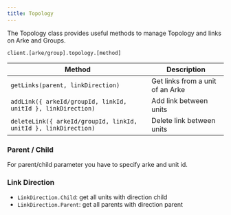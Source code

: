 ```yaml
---
title: Topology
---
```


The Topology class provides useful methods to manage Topology and links on Arke and Groups.

```shell
client.[arke/group].topology.[method]
```

| **Method**                                                     | **Description**                  |
|----------------------------------------------------------------|----------------------------------|
| `getLinks(parent, linkDirection)`                              | Get links from a unit of an Arke |
| `addLink({ arkeId/groupId, linkId, unitId }, linkDirection)`   | Add link between units           |
| `deleteLink({ arkeId/groupId, linkId, unitId }, linkDirection)`| Delete link between units        |

### Parent / Child

For parent/child parameter you have to specify arke and unit id.

### Link Direction

- `LinkDirection.Child`: get all units with direction child
- `LinkDirection.Parent`: get all parents with direction parent
